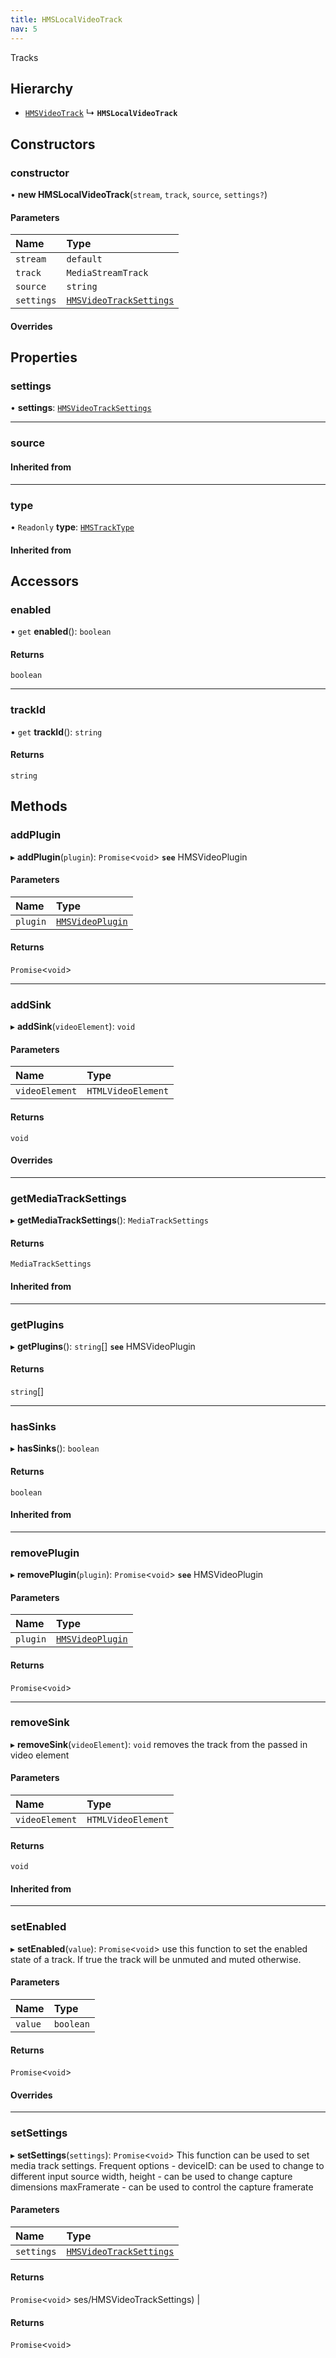 ```yaml
---
title: HMSLocalVideoTrack
nav: 5
---
```


Tracks

## Hierarchy

- [`HMSVideoTrack`](/v2/api-reference/web/classes/HMSVideoTrack)
  ↳ **`HMSLocalVideoTrack`**

## Constructors

### constructor

• **new HMSLocalVideoTrack**(`stream`, `track`, `source`, `settings?`)

#### Parameters

| Name       | Type                                                                           |
| :--------- | :----------------------------------------------------------------------------- |
| `stream`   | `default`                                                                      |
| `track`    | `MediaStreamTrack`                                                             |
| `source`   | `string`                                                                       |
| `settings` | [`HMSVideoTrackSettings`](/v2/api-reference/web/classes/HMSVideoTrackSettings) |

#### Overrides

## Properties

### settings

• **settings**: [`HMSVideoTrackSettings`](/v2/api-reference/web/classes/HMSVideoTrackSettings)

---

### source

#### Inherited from

---

### type

• `Readonly` **type**: [`HMSTrackType`](/v2/api-reference/web/enums/HMSTrackType)

#### Inherited from

## Accessors

### enabled

• `get` **enabled**(): `boolean`

#### Returns

`boolean`

---

### trackId

• `get` **trackId**(): `string`

#### Returns

`string`

## Methods

### addPlugin

▸ **addPlugin**(`plugin`): `Promise`<`void`\>
**`see`** HMSVideoPlugin

#### Parameters

| Name     | Type                                                                |
| :------- | :------------------------------------------------------------------ |
| `plugin` | [`HMSVideoPlugin`](/v2/api-reference/web/interfaces/HMSVideoPlugin) |

#### Returns

`Promise`<`void`\>

---

### addSink

▸ **addSink**(`videoElement`): `void`

#### Parameters

| Name           | Type               |
| :------------- | :----------------- |
| `videoElement` | `HTMLVideoElement` |

#### Returns

`void`

#### Overrides

---

### getMediaTrackSettings

▸ **getMediaTrackSettings**(): `MediaTrackSettings`

#### Returns

`MediaTrackSettings`

#### Inherited from

---

### getPlugins

▸ **getPlugins**(): `string`[]
**`see`** HMSVideoPlugin

#### Returns

`string`[]

---

### hasSinks

▸ **hasSinks**(): `boolean`

#### Returns

`boolean`

#### Inherited from

---

### removePlugin

▸ **removePlugin**(`plugin`): `Promise`<`void`\>
**`see`** HMSVideoPlugin

#### Parameters

| Name     | Type                                                                |
| :------- | :------------------------------------------------------------------ |
| `plugin` | [`HMSVideoPlugin`](/v2/api-reference/web/interfaces/HMSVideoPlugin) |

#### Returns

`Promise`<`void`\>

---

### removeSink

▸ **removeSink**(`videoElement`): `void`
removes the track from the passed in video element

#### Parameters

| Name           | Type               |
| :------------- | :----------------- |
| `videoElement` | `HTMLVideoElement` |

#### Returns

`void`

#### Inherited from

---

### setEnabled

▸ **setEnabled**(`value`): `Promise`<`void`\>
use this function to set the enabled state of a track. If true the track will be unmuted and muted otherwise.

#### Parameters

| Name    | Type      |
| :------ | :-------- |
| `value` | `boolean` |

#### Returns

`Promise`<`void`\>

#### Overrides

---

### setSettings

▸ **setSettings**(`settings`): `Promise`<`void`\>
This function can be used to set media track settings. Frequent options -
deviceID: can be used to change to different input source
width, height - can be used to change capture dimensions
maxFramerate - can be used to control the capture framerate

#### Parameters

| Name       | Type                                                                           |
| :--------- | :----------------------------------------------------------------------------- |
| `settings` | [`HMSVideoTrackSettings`](/v2/api-reference/web/classes/HMSVideoTrackSettings) |

#### Returns

`Promise`<`void`\>
ses/HMSVideoTrackSettings) |

#### Returns

`Promise`<`void`\>
